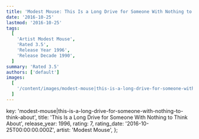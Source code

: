 ```yaml
---
title: 'Modest Mouse: This Is a Long Drive for Someone With Nothing to Think About (1996)'
date: '2016-10-25'
lastmod: '2016-10-25'
tags:
  [
    'Artist Modest Mouse',
    'Rated 3.5',
    'Release Year 1996',
    'Release Decade 1990',
  ]
summary: 'Rated 3.5'
authors: ['default']
images:
  [
    '/content/images/modest-mouse|this-is-a-long-drive-for-someone-with-nothing-to-think-about.jpg',
  ]
---
```


  key: 'modest-mouse|this-is-a-long-drive-for-someone-with-nothing-to-think-about',
  title: 'This Is a Long Drive for Someone With Nothing to Think About',
  release_year: 1996,
  rating: 7,
  rating_date: '2016-10-25T00:00:00.000Z',
  artist: 'Modest Mouse',
};

<MusicRating data={data} />
